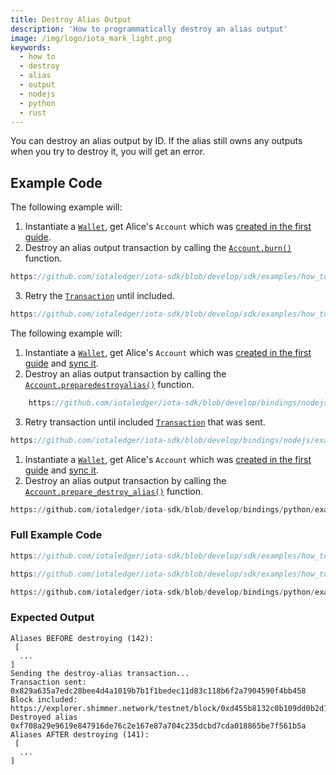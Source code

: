 ```yaml
---
title: Destroy Alias Output
description: 'How to programmatically destroy an alias output'
image: /img/logo/iota_mark_light.png
keywords:
  - how to
  - destroy
  - alias
  - output
  - nodejs
  - python
  - rust
---
```



You can destroy an alias output by ID. If the alias still owns any outputs when you try to destroy it, you will get an error.

## Example Code

<Tabs groupId="language" queryString>
<TabItem value="rust" label="Rust">

The following example will:

1. Instantiate a [`Wallet`](https://docs.rs/iota-sdk/latest/iota_sdk/wallet/core/struct.Wallet.html), get Alice's `Account` which was
   [created in the first guide](../accounts-and-addresses/create-account.mdx).
2. Destroy an alias output transaction by calling the [`Account.burn()`](https://docs.rs/iota-sdk/latest/iota_sdk/wallet/account/struct.Account.html#method.burn) function.

<div className={'hide-code-block-extras'}>

```rust reference
https://github.com/iotaledger/iota-sdk/blob/develop/sdk/examples/how_tos/alias/destroy.rs#L44
```

</div>

3. Retry the [`Transaction`](https://docs.rs/iota-sdk/latest/iota_sdk/wallet/account/struct.Account.html#method.retry_transaction_until_included) until included.

<div className={'hide-code-block-extras'}>

```rust reference
https://github.com/iotaledger/iota-sdk/blob/develop/sdk/examples/how_tos/alias/destroy.rs#L47
```

</div>

</TabItem>
<TabItem value="typescript-node" label="Typescript (Node.js)">

The following example will:

1. Instantiate a [`Wallet`](https://docs.rs/iota-sdk/latest/iota_sdk/wallet/core/struct.Wallet.html), get Alice's `Account` which was
   [created in the first guide](../accounts-and-addresses/create-account.mdx) and [sync it](../accounts-and-addresses/check-balance.mdx).
2. Destroy an alias output transaction by calling the [`Account.preparedestroyalias()`](../../references/nodejs/classes/Account.md#preparedestroyalias) function.

<div className={'hide-code-block-extras'}>

```typescript reference
    https://github.com/iotaledger/iota-sdk/blob/develop/bindings/nodejs/examples/how_tos/alias/destroy.ts#L56
```

</div>

3. Retry transaction until included [`Transaction`](../../references/nodejs/classes/Account.md#retrytransactionuntilincluded) that was sent.

<div className={'hide-code-block-extras'}>

```typescript reference
https://github.com/iotaledger/iota-sdk/blob/develop/bindings/nodejs/examples/how_tos/alias/destroy.ts#L63
```

</div>

</TabItem>
<TabItem value="python" label="Python">

1. Instantiate a [`Wallet`](https://docs.rs/iota-sdk/latest/iota_sdk/wallet/core/struct.Wallet.html), get Alice's `Account` which was
   [created in the first guide](../accounts-and-addresses/create-account.mdx) and [sync it](../accounts-and-addresses/check-balance.mdx).
2. Destroy an alias output transaction by calling the [`Account.prepare_destroy_alias()`](../../references/python/iota_sdk/wallet/account.md#prepare_destroy_alias) function.

<div className={'hide-code-block-extras'}>

```python reference
https://github.com/iotaledger/iota-sdk/blob/develop/bindings/python/examples/how_tos/alias/destroy.py#L25
```

</div>

</TabItem>
</Tabs>

### Full Example Code

<Tabs groupId="language" queryString>
<TabItem value="rust" label="Rust">

```rust reference
https://github.com/iotaledger/iota-sdk/blob/develop/sdk/examples/how_tos/alias_wallet/destroy.rs
```

</TabItem>
<TabItem value="typescript-node" label="Typescript (Node.js)">

```typescript reference
https://github.com/iotaledger/iota-sdk/blob/develop/sdk/examples/how_tos/alias/destroy.rs
```

</TabItem>
<TabItem value="python" label="Python">

```python reference
https://github.com/iotaledger/iota-sdk/blob/develop/bindings/python/examples/how_tos/alias/destroy.py
```

</TabItem>
</Tabs>

### Expected Output

```plaintext
Aliases BEFORE destroying (142):
 [
  ...
]
Sending the destroy-alias transaction...
Transaction sent: 0x829a635a7edc28bee4d4a1019b7b1f1bedec11d83c118b6f2a7904590f4bb458
Block included: https://explorer.shimmer.network/testnet/block/0xd455b8132c0b109dd0b2d1d157c6b1d7275318f69dcf56f536a7b14d9fa17bb3
Destroyed alias 0xf708a29e9619e847916de76c2e167e87a704c235dcbd7cda018865be7f561b5a
Aliases AFTER destroying (141):
 [
  ...
]
```
